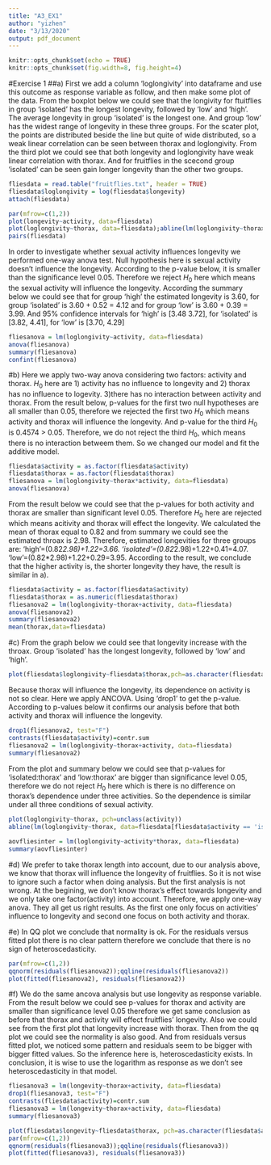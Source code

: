 ```yaml
---
title: "A3_EX1"
author: "yizhen"
date: "3/13/2020"
output: pdf_document
---
```


```r
knitr::opts_chunk$set(echo = TRUE)
knitr::opts_chunk$set(fig.width=8, fig.height=4) 
```

#Exercise 1
##a) 
<!-- Make an informative plot of the data. Investigate whether sexual activity influences longevity by performing a statistical test, without taking the thorax length into account.-->
First we add a column 'loglongivity' into dataframe and use this outcome as response variable as follow, and then make some plot of the data. From the boxplot below we could see that the longivity for ftuitflies in group 'isolated' has the longest longevity, followed by 'low' and 'high'. The average longevity in group 'isolated' is the longest one. And group 'low' has the widest range of longevity in these three groups. For the scater plot, the points are distributed beside the line but quite of wide distributed, so a weak linear correlation can be seen between thorax and loglongivity. From the third plot we could see that both longevity and loglongivity have weak linear correlation with thorax. And for fruitflies in the scecond group 'isolated' can be seen gain longer longevity than the other two groups.
```r
fliesdata = read.table("fruitflies.txt", header = TRUE)
fliesdata$loglongivity = log(fliesdata$longevity)
attach(fliesdata)
```

```r
par(mfrow=c(1,2))
plot(longevity~activity, data=fliesdata)
plot(loglongivity~thorax, data=fliesdata);abline(lm(loglongivity~thorax, data=fliesdata))
pairs(fliesdata)
```
<!--What are the estimated longevities for the three conditions? Comment.-->
In order to investigate whether sexual activity influences longevity we performed one-way anova test. Null hypothesis here is sexual activity doesn't influence the longevity. According to the p-value below, it is smaller than the significance level 0.05. Therefore we reject $H_0$ here which means the sexual activity will influence the longevity.
According the summary below we could see that for group 'high' the estimated longevity is 3.60, for group 'isolated' is 3.60 + 0.52 = 4.12 and for group 'low' is 3.60 + 0.39 = 3.99. And 95% confidence intervals for 'high' is [3.48 3.72], for 'isolated' is [3.82, 4.41], for 'low' is [3.70, 4.29]
```r
fliesanova = lm(loglongivity~activity, data=fliesdata)
anova(fliesanova)
summary(fliesanova)
confint(fliesanova)
```

#b)
<!--Investigate whether sexual activity influences longevity by performing a statistical test, now including thorax length as an explanatory variable into the analysis. -->
Here we apply two-way anova considering two factors: activity and thorax. $H_0$ here are 1) activity has no influence to longevity and 2) thorax has no influence to logevity. 3)there has no interaction between activity and thorax. From the result below, p-values for the first two null hypotheses are all smaller than 0.05, therefore we rejected the first two $H_0$ which means activity and thorax will influence the longevity. And p-value for the third $H_0$ is 0.4574 > 0.05. Therefore, we do not reject the third $H_0$, which means there is no interaction betweem them. So we changed our model and fit the additive model.   
```r
fliesdata$activity = as.factor(fliesdata$activity)
fliesdata$thorax = as.factor(fliesdata$thorax)
fliesanova = lm(loglongivity~thorax*activity, data=fliesdata)
anova(fliesanova)
```
<!-- Does sexual activity increase or decrease longevity?  What are the estimated longevities for the three groups, for a fly with average thorax length? -->
From the result below we could see that the p-values for both activity and thorax are smaller than significant level 0.05. Therefore $H_0$ here are rejected which means acitivity and thorax will effect the longevity. 
<!--Need review !! i changed thorax to fliesdata$thorax = as.numeric(fliesdata$thorax), is it correct now?  -->
We calculated the mean of thorax equal to 0.82 and from summary we could see the estimated throax is 2.98. Therefore, estimated longevities for three groups are: 'high'=(0.82*2.98)+1.22=3.66. 'isolated'=(0.82*2.98)+1.22+0.41=4.07. 'low'=(0.82*2.98)+1.22+0.29=3.95.
According to the result, we conclude that the higher activity is, the shorter longevity they have, the result is similar in a). 
```r
fliesdata$activity = as.factor(fliesdata$activity)
fliesdata$thorax = as.numeric(fliesdata$thorax)
fliesanova2 = lm(loglongivity~thorax+activity, data=fliesdata)
anova(fliesanova2)
summary(fliesanova2)
mean(thorax,data=fliesdata)
```

#c) 
<!-- How does thorax length influence longevity? Investigate graphically and by using an appropriate test whether this dependence is similar under all three conditions of sexual activity. -->
From the graph below we could see that longevity increase with the throax. Group 'isolated' has the longest longevity, followed by 'low' and 'high'.
```r
plot(fliesdata$loglongivity~fliesdata$thorax,pch=as.character(fliesdata$activity))
```

Because thorax will influence the longevity, its dependence on activity is not so clear. Here we apply ANCOVA. Using 'drop1' to get the p-value. According to p-values below it confirms our analysis before that both activity and thorax will influence the longevity.

```r
drop1(fliesanova2, test="F")
contrasts(fliesdata$activity)=contr.sum
fliesanova2 = lm(loglongivity~thorax+activity, data=fliesdata)
summary(fliesanova2)
```

From the plot and summary below we could see that p-values for 'isolated:thorax' and 'low:thorax' are bigger than significance level 0.05, therefore we do not reject $H_0$ here which is there is no difference on thorax's dependence under three activities. So the dependence is similar under all three conditions of sexual activity.
```r
plot(loglongivity~thorax, pch=unclass(activity))
abline(lm(loglongivity~thorax, data=fliesdata[fliesdata$activity == 'isolated',]), col='blue'); abline(lm(loglongivity~thorax, data=fliesdata[fliesdata$activity == 'high',]), col='green'); abline(lm(loglongivity~thorax, data=fliesdata[fliesdata$activity == 'low',]), col='red')
```

```r
aovfliesinter = lm(loglongivity~activity*thorax, data=fliesdata)
summary(aovfliesinter)
```

#d) 
<!-- Which of the two analyses, without or with thorax length, do you prefer? Is one of the analyses wrong?  -->
We prefer to take thorax length into account, due to our analysis above, we know that thorax will influence the longevity of fruitflies. So it is not wise to ignore such a factor when doing analysis. But the first analysis is not wrong. At the begining, we don't know thorax's effect towards longevity and we only take one factor(activity) into account. Therefore, we apply one-way anova. They all get us right results. As the first one only focus on activities' influence to longevity and second one focus on both activity and thorax. 

#e) 
<!-- Verify normality and heteroscedasticity by making a normal QQ-plot of the residuals, and a residuals versus fitted plot, for the analysis that includes thorax length. -->
In QQ plot we conclude that normality is ok. For the residuals versus fitted plot there is no clear pattern therefore we conclude that there is no sign of heteroscedasticity.

```r
par(mfrow=c(1,2))
qqnorm(residuals(fliesanova2));qqline(residuals(fliesanova2))
plot(fitted(fliesanova2), residuals(fliesanova2))
```

#f) 
<!-- Perform the ancova analysis with the number of days as the response, rather than its logarithm. Verify normality and heteroscedasticity of the residuals of this analysis. Was it wise to use the logarithm as response? -->
We do the same ancova analysis but use longevity as response variable. From the result below we could see p-values for thorax and activity are smaller than significance level 0.05 therefore we get same conclusion as before that thorax and activity will effect fruitflies' longevity. Also we could see from the first plot that longevity increase with thorax. Then from the qq plot we could see the normality is also good. And from residuals versus fitted plot, we noticed some pattern and residuals seem to be bigger with bigger fitted values. So the inference here is, heteroscedasticity exists. 
In conclusion, it is wise to use the logarithm as response as we don't see heteroscedasticity in that model. 

```r
fliesanova3 = lm(longevity~thorax+activity, data=fliesdata)
drop1(fliesanova3, test="F")
contrasts(fliesdata$activity)=contr.sum
fliesanova3 = lm(longevity~thorax+activity, data=fliesdata)
summary(fliesanova3)
```
```r
plot(fliesdata$longevity~fliesdata$thorax, pch=as.character(fliesdata$activity))
par(mfrow=c(1,2))
qqnorm(residuals(fliesanova3));qqline(residuals(fliesanova3))
plot(fitted(fliesanova3), residuals(fliesanova3))
```